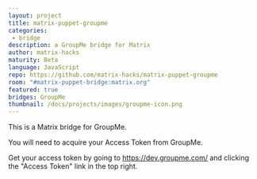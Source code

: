 ```yaml
---
layout: project
title: matrix-puppet-groupme
categories: 
 - bridge
description: a GroupMe bridge for Matrix
author: matrix-hacks
maturity: Beta
language: JavaScript
repo: https://github.com/matrix-hacks/matrix-puppet-groupme
room: "#matrix-puppet-bridge:matrix.org"
featured: true
bridges: GroupMe
thumbnail: /docs/projects/images/groupme-icon.png
---
```


This is a Matrix bridge for GroupMe.

You will need to acquire your Access Token from GroupMe.

Get your access token by going to https://dev.groupme.com/ and clicking the "Access Token" link in the top right.
